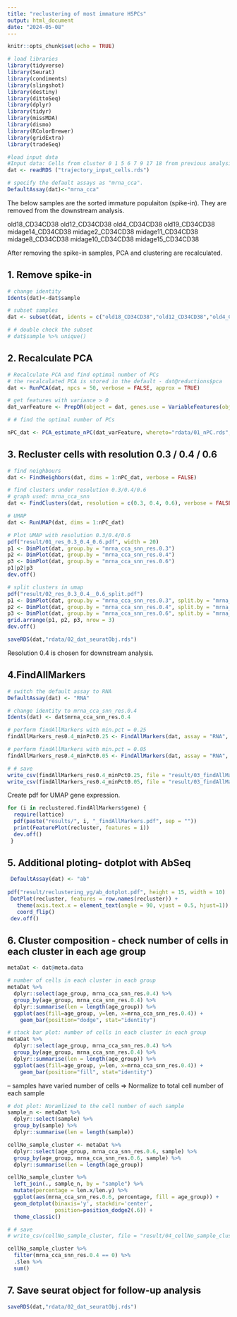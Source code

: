 ```yaml
---
title: "reclustering of most immature HSPCs"
output: html_document
date: "2024-05-08"
---
```


```r
knitr::opts_chunk$set(echo = TRUE)
```

```r
# load libraries
library(tidyverse)
library(Seurat)
library(condiments)
library(slingshot)
library(destiny)
library(dittoSeq)
library(dplyr)
library(tidyr)
library(missMDA)
library(dismo)
library(RColorBrewer)
library(gridExtra)
library(tradeSeq)
```

```r
#load input data
#Input data: Cells from cluster 0 1 5 6 7 9 17 18 from previous analysis
dat <- readRDS ("trajectory_input_cells.rds")

# specify the default assays as "mrna_cca".
DefaultAssay(dat)<-"mrna_cca"
```

The below samples are the sorted immature populaiton (spike-in). They are removed from the downstream analysis.

old18_CD34CD38
old12_CD34CD38
old4_CD34CD38
old19_CD34CD38
midage14_CD34CD38
midage2_CD34CD38
midage11_CD34CD38
midage8_CD34CD38
midage10_CD34CD38
midage15_CD34CD38




After removing the spike-in samples, PCA and clustering are recalculated.


## 1. Remove spike-in
```r
# change identity
Idents(dat)<-dat$sample

# subset samples
dat <- subset(dat, idents = c("old18_CD34CD38","old12_CD34CD38","old4_CD34CD38","old19_CD34CD38", "midage14_CD34CD38","midage2_CD34CD38","midage11_CD34CD38","midage8_CD34CD38","midage10_CD34CD38","midage15_CD34CD38"), invert=T)

# # double check the subset
# dat$sample %>% unique()
```

## 2. Recalculate PCA
```r
# Recalculate PCA and find optimal number of PCs
# the recalculated PCA is stored in the default - dat@reductions$pca
dat <- RunPCA(dat, npcs = 50, verbose = FALSE, approx = TRUE)

# get features with variance > 0
dat_varFeature <- PrepDR(object = dat, genes.use = VariableFeatures(object = dat), use.imputed = F, assay.type = "mrna_cca")

# # find the optimal number of PCs

nPC_dat <- PCA_estimate_nPC(dat_varFeature, whereto="rdata/01_nPC.rds", by.nPC=1, to.nPC = 50)
```

## 3. Recluster cells with resolution 0.3 / 0.4 / 0.6
```r
# find neighbours
dat <- FindNeighbors(dat, dims = 1:nPC_dat, verbose = FALSE)

# find clusters under resolution 0.3/0.4/0.6
# graph used: mrna_cca_snn
dat <- FindClusters(dat, resolution = c(0.3, 0.4, 0.6), verbose = FALSE)

# UMAP 
dat <- RunUMAP(dat, dims = 1:nPC_dat)

# Plot UMAP with resolution 0.3/0.4/0.6
pdf("result/01_res_0.3_0.4_0.6.pdf", width = 20)
p1 <- DimPlot(dat, group.by = "mrna_cca_snn_res.0.3")
p2 <- DimPlot(dat, group.by = "mrna_cca_snn_res.0.4")
p3 <- DimPlot(dat, group.by = "mrna_cca_snn_res.0.6")
p1|p2|p3
dev.off()

# split clusters in umap
pdf("result/02_res_0.3_0.4__0.6_split.pdf")
p1 <- DimPlot(dat, group.by = "mrna_cca_snn_res.0.3", split.by = "mrna_cca_snn_res.0.3")
p2 <- DimPlot(dat, group.by = "mrna_cca_snn_res.0.4", split.by = "mrna_cca_snn_res.0.4")
p3 <- DimPlot(dat, group.by = "mrna_cca_snn_res.0.6", split.by = "mrna_cca_snn_res.0.6")
grid.arrange(p1, p2, p3, nrow = 3)
dev.off()

saveRDS(dat,"rdata/02_dat_seuratObj.rds")
```

Resolution 0.4 is chosen for downstream analysis.

## 4.FindAllMarkers
```r
# switch the default assay to RNA
DefaultAssay(dat) <- "RNA"

# change identity to mrna_cca_snn_res.0.4
Idents(dat) <- dat$mrna_cca_snn_res.0.4

# perform findAllMarkers with min.pct = 0.25
findAllMarkers_res0.4_minPct0.25 <- FindAllMarkers(dat, assay = "RNA", only.pos = TRUE, min.pct = 0.25, logfc.threshold = 0.25, test.use = "wilcox")

# perform findAllMarkers with min.pct = 0.05
findAllMarkers_res0.4_minPct0.05 <- FindAllMarkers(dat, assay = "RNA", only.pos = TRUE, min.pct = 0.05, logfc.threshold = 0.25, test.use = "wilcox")

# # save
write_csv(findAllMarkers_res0.4_minPct0.25, file = "result/03_findAllMarkers_res0.4_minPct0.25.csv")
write_csv(findAllMarkers_res0.4_minPct0.05, file = "result/03_findAllMarkers_res0.4_minPct0.05.csv")
```

Create pdf for UMAP gene expression.
```r
for (i in reclustered.findAllMarkers$gene) {
  require(lattice)
  pdf(paste("results/", i, "_findAllMarkers.pdf", sep = ""))
  print(FeaturePlot(recluster, features = i))
  dev.off()
 }
```

## 5. Additional ploting- dotplot with AbSeq
```r
 DefaultAssay(dat) <- "ab"
 
pdf("result/reclustering_yg/ab_dotplot.pdf", height = 15, width = 10)
 DotPlot(recluster, features = row.names(recluster)) +
   theme(axis.text.x = element_text(angle = 90, vjust = 0.5, hjust=1)) +
   coord_flip()
 dev.off()
```

## 6. Cluster composition - check number of cells in each cluster in each age group
```r
metaDat <- dat@meta.data

# number of cells in each cluster in each group
metaDat %>% 
  dplyr::select(age_group, mrna_cca_snn_res.0.4) %>% 
  group_by(age_group, mrna_cca_snn_res.0.4) %>% 
  dplyr::summarise(len = length(age_group)) %>% 
  ggplot(aes(fill=age_group, y=len, x=mrna_cca_snn_res.0.4)) + 
    geom_bar(position="dodge", stat="identity")

# stack bar plot: number of cells in each cluster in each group
metaDat %>% 
  dplyr::select(age_group, mrna_cca_snn_res.0.4) %>% 
  group_by(age_group, mrna_cca_snn_res.0.4) %>% 
  dplyr::summarise(len = length(age_group)) %>% 
  ggplot(aes(fill=age_group, y=len, x=mrna_cca_snn_res.0.4)) + 
    geom_bar(position="fill", stat="identity")
```

-- samples have varied number of cells => Normalize to total cell number of each sample
```r
# dot plot: Noramlized to the cell number of each sample
sample_n <- metaDat %>% 
  dplyr::select(sample) %>% 
  group_by(sample) %>% 
  dplyr::summarise(len = length(sample))

cellNo_sample_cluster <- metaDat %>% 
  dplyr::select(age_group, mrna_cca_snn_res.0.6, sample) %>% 
  group_by(age_group, mrna_cca_snn_res.0.6, sample) %>% 
  dplyr::summarise(len = length(age_group)) 

cellNo_sample_cluster %>% 
  left_join(., sample_n, by = "sample") %>% 
  mutate(percentage = len.x/len.y) %>% 
  ggplot(aes(mrna_cca_snn_res.0.6, percentage, fill = age_group)) +
  geom_dotplot(binaxis='y', stackdir='center', 
               position=position_dodge2(.6)) +
  theme_classic()

# # save
# write_csv(cellNo_sample_cluster, file = "result/04_cellNo_sample_cluster.csv")

cellNo_sample_cluster %>% 
  filter(mrna_cca_snn_res.0.4 == 0) %>% 
  .$len %>% 
  sum()
```

## 7. Save seurat object for follow-up analysis
```r
saveRDS(dat,"rdata/02_dat_seuratObj.rds")
```

